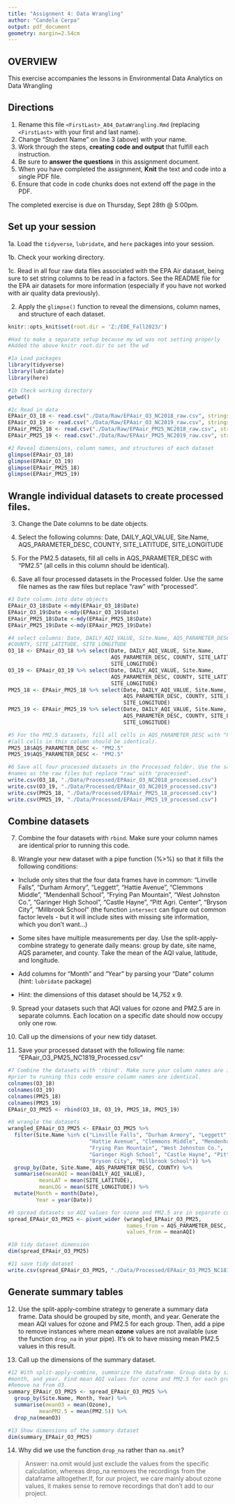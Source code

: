 ```yaml
---
title: "Assignment 4: Data Wrangling"
author: "Candela Cerpa"
output: pdf_document
geometry: margin=2.54cm
---
```


## OVERVIEW

This exercise accompanies the lessons in Environmental Data Analytics on Data Wrangling 

## Directions

1. Rename this file `<FirstLast>_A04_DataWrangling.Rmd` (replacing `<FirstLast>` with your first and last name).
2. Change "Student Name" on line 3 (above) with your name.
3. Work through the steps, **creating code and output** that fulfill each instruction.
4. Be sure to **answer the questions** in this assignment document.
5. When you have completed the assignment, **Knit** the text and code into a single PDF file.
6. Ensure that code in code chunks does not extend off the page in the PDF.

The completed exercise is due on Thursday, Sept 28th @ 5:00pm.

## Set up your session 

1a. Load the `tidyverse`,  `lubridate`, and `here` packages into your session.

1b. Check your working directory.

1c. Read in all four raw data files associated with the EPA Air dataset, being sure to set string columns to be read in a factors. See the README file for the EPA air datasets for more information (especially if you have not worked with air quality data previously). 

2. Apply the `glimpse()` function to reveal the dimensions, column names, and structure of each dataset. 

```r
knitr::opts_knit$set(root.dir = 'Z:/EDE_Fall2023/')

#Had to make a separate setup because my wd was not setting properly
#Added the above knitr root.dir to set the wd

#1a Load packages
library(tidyverse)
library(lubridate)
library(here)
```

```r
#1b Check working directory
getwd()

#1c Read in data
EPAair_O3_18 <- read.csv("./Data/Raw/EPAair_O3_NC2018_raw.csv", stringsAsFactors = TRUE)
EPAair_O3_19 <- read.csv("./Data/Raw/EPAair_O3_NC2019_raw.csv", stringsAsFactors = TRUE)
EPAair_PM25_18 <- read.csv("./Data/Raw/EPAair_PM25_NC2018_raw.csv", stringsAsFactors = TRUE)
EPAair_PM25_19 <- read.csv("./Data/Raw/EPAair_PM25_NC2019_raw.csv", stringsAsFactors = TRUE)

#2 Reveal dimensions, column names, and structures of each dataset
glimpse(EPAair_O3_18)
glimpse(EPAair_O3_19)
glimpse(EPAair_PM25_18)
glimpse(EPAair_PM25_19)
```

## Wrangle individual datasets to create processed files.

3. Change the Date columns to be date objects.

4. Select the following columns: Date, DAILY_AQI_VALUE, Site.Name, AQS_PARAMETER_DESC, COUNTY, SITE_LATITUDE, SITE_LONGITUDE

5. For the PM2.5 datasets, fill all cells in AQS_PARAMETER_DESC with "PM2.5" (all cells in this column should be identical).

6. Save all four processed datasets in the Processed folder. Use the same file names as the raw files but replace "raw" with "processed".

```r
#3 Date column into date objects
EPAair_O3_18$Date <-mdy(EPAair_O3_18$Date)
EPAair_O3_19$Date <-mdy(EPAair_O3_19$Date)
EPAair_PM25_18$Date <-mdy(EPAair_PM25_18$Date)
EPAair_PM25_19$Date <-mdy(EPAair_PM25_19$Date)

#4 select columns: Date, DAILY_AQI_VALUE, Site.Name, AQS_PARAMETER_DESC,
#COUNTY, SITE_LATITUDE, SITE_LONGITUDE
O3_18 <- EPAair_O3_18 %>% select(Date, DAILY_AQI_VALUE, Site.Name,
                                 AQS_PARAMETER_DESC, COUNTY, SITE_LATITUDE,
                                 SITE_LONGITUDE)
O3_19 <- EPAair_O3_19 %>% select(Date, DAILY_AQI_VALUE, Site.Name,
                                 AQS_PARAMETER_DESC, COUNTY, SITE_LATITUDE,
                                 SITE_LONGITUDE)
PM25_18 <- EPAair_PM25_18 %>% select(Date, DAILY_AQI_VALUE, Site.Name,
                                     AQS_PARAMETER_DESC, COUNTY, SITE_LATITUDE,
                                     SITE_LONGITUDE)
PM25_19 <- EPAair_PM25_19 %>% select(Date, DAILY_AQI_VALUE, Site.Name,
                                     AQS_PARAMETER_DESC, COUNTY, SITE_LATITUDE,
                                     SITE_LONGITUDE)

#5 For the PM2.5 datasets, fill all cells in AQS_PARAMETER_DESC with "PM2.5"
#(all cells in this column should be identical).
PM25_18$AQS_PARAMETER_DESC <- "PM2.5"
PM25_19$AQS_PARAMETER_DESC <- "PM2.5"

#6 Save all four processed datasets in the Processed folder. Use the same file
#names as the raw files but replace "raw" with "processed".
write.csv(O3_18, "./Data/Processed/EPAair_O3_NC2018_processed.csv")
write.csv(O3_19, "./Data/Processed/EPAair_O3_NC2019_processed.csv")
write.csv(PM25_18, "./Data/Processed/EPAair_PM25_18_processed.csv")
write.csv(PM25_19, "./Data/Processed/EPAair_PM25_19_processed.csv")
```

## Combine datasets

7. Combine the four datasets with `rbind`. Make sure your column names are identical prior to running this code.

8. Wrangle your new dataset with a pipe function (%>%) so that it fills the following conditions: 

  * Include only sites that the four data frames have in common: "Linville Falls", "Durham Armory", "Leggett", "Hattie Avenue", "Clemmons Middle", "Mendenhall School", "Frying Pan Mountain", "West Johnston Co.", "Garinger High School", "Castle Hayne", "Pitt Agri. Center", "Bryson City", "Millbrook School" (the function `intersect` can figure out common factor levels - but it will include sites with missing site information, which you don't want...) 

  * Some sites have multiple measurements per day. Use the split-apply-combine strategy to generate daily means: group by date, site name, AQS parameter, and county. Take the mean of the AQI value, latitude, and longitude.
  
  * Add columns for "Month" and "Year" by parsing your "Date" column (hint: `lubridate` package)
  
  * Hint: the dimensions of this dataset should be 14,752 x 9.

9. Spread your datasets such that AQI values for ozone and PM2.5 are in separate columns. Each location on a specific date should now occupy only one row.

10. Call up the dimensions of your new tidy dataset.

11. Save your processed dataset with the following file name: "EPAair_O3_PM25_NC1819_Processed.csv"

```r
#7 Combine the datasets with 'rbind'. Make sure your column names are identical
#prior to running this code ensure column names are identical.
colnames(O3_18)
colnames(O3_19)
colnames(PM25_18)
colnames(PM25_19)
EPAair_O3_PM25 <- rbind(O3_18, O3_19, PM25_18, PM25_19)

#8 wrangle the datasets
wrangled_EPAair_O3_PM25 <- EPAair_O3_PM25 %>%
  filter(Site.Name %in% c("Linville Falls", "Durham Armory", "Leggett",
                          "Hattie Avenue", "Clemmons Middle", "Mendenhall School",
                          "Frying Pan Mountain", "West Johnston Co.",
                          "Garinger High School", "Castle Hayne", "Pitt Agri. Center",
                          "Bryson City", "Millbrook School")) %>%
  group_by(Date, Site.Name, AQS_PARAMETER_DESC, COUNTY) %>%
  summarise(meanAQI = mean(DAILY_AQI_VALUE),
          meanLAT = mean(SITE_LATITUDE),
          meanLOG = mean(SITE_LONGITUDE)) %>%
  mutate(Month = month(Date),
         Year = year(Date))

#9 spread datasets so AQI values for ozone and PM2.5 are in separate columns
spread_EPAair_O3_PM25 <- pivot_wider (wrangled_EPAair_O3_PM25,
                                      names_from = AQS_PARAMETER_DESC,
                                      values_from = meanAQI)

#10 tidy dataset dimension
dim(spread_EPAair_O3_PM25)

#11 save tidy dataset 
write.csv(spread_EPAair_O3_PM25, "./Data/Processed/EPAair_O3_PM25_NC1819_Processed.csv")
```

## Generate summary tables

12. Use the split-apply-combine strategy to generate a summary data frame. Data should be grouped by site, month, and year. Generate the mean AQI values for ozone and PM2.5 for each group. Then, add a pipe to remove instances where mean **ozone** values are not available (use the function `drop_na` in your pipe). It's ok to have missing mean PM2.5 values in this result. 

13. Call up the dimensions of the summary dataset.

```r

#12 With split-apply-combine, summarize the dataframe. Group data by site,
#month, and year. Find mean AQI values for ozone and PM2.5 for each group.
#Remove na from O3. 
summary_EPAair_O3_PM25 <- spread_EPAair_O3_PM25 %>%
  group_by(Site.Name, Month, Year) %>%
  summarise(meanO3 = mean(Ozone),
          meanPM2.5 = mean(PM2.5)) %>%
  drop_na(meanO3)

#13 Show dimensions of the summary dataset
dim(summary_EPAair_O3_PM25)

```

14. Why did we use the function `drop_na` rather than `na.omit`?

> Answer: na.omit would just exclude the values from the specific calculation,
whereas drop_na removes the recordings from the dataframe alltogether.If, for
our project, we care mainly about ozone values, it makes sense to remove
recordings that don't add to our
project.